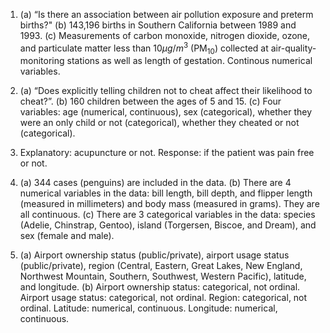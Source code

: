1.  (a) "Is there an association between air pollution exposure and
    preterm births?\" (b) 143,196 births in Southern California between
    1989 and 1993. (c) Measurements of carbon monoxide, nitrogen
    dioxide, ozone, and particulate matter less than 10$\mu g/m^3$
    (PM$_{10}$) collected at air-quality-monitoring stations as well as
    length of gestation. Continous numerical variables.

1.  (a) "Does explicitly telling children not to cheat affect their likelihood to cheat?". (b) 160 children between the ages of 5 and 15. (c) Four variables: age (numerical, continuous), sex (categorical), whether they were an only child or not (categorical), whether they cheated or not (categorical).

1.  Explanatory: acupuncture or not. Response: if the patient was pain
    free or not.

1.  (a) 344 cases (penguins) are included in the data. (b) There are 4 numerical variables in the data: bill length, bill depth, and flipper length (measured in millimeters) and body mass (measured in grams). They are all continuous. (c) There are 3 categorical variables in the data: species (Adelie, Chinstrap, Gentoo), island (Torgersen, Biscoe, and Dream), and sex (female and male).

1.  (a) Airport ownership status (public/private), airport usage status (public/private), region (Central, Eastern, Great Lakes, New England, Northwest Mountain, Southern, Southwest, Western Pacific), latitude, and longitude. (b) Airport ownership status: categorical, not ordinal. Airport usage status: categorical, not ordinal. Region: categorical, not ordinal. Latitude: numerical, continuous. Longitude: numerical, continuous.
